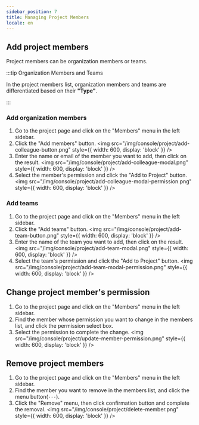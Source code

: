 ```yaml
---
sidebar_position: 7
title: Managing Project Members
locale: en
---
```



## Add project members

Project members can be organization members or teams.

<ProjectAdminPermission prefix="Adding project members" />

:::tip Organization Members and Teams

In the project members list, organization members and teams are differentiated based on their **"Type"**.

:::

### Add organization members

1. Go to the project page and click on the "Members" menu in the left sidebar.
2. Click the "Add members" button.
   <img
     src="/img/console/project/add-colleague-button.png"
     style={{ width: 600, display: 'block' }}
   />
3. Enter the name or email of the member you want to add, then click on the result.
   <img
     src="/img/console/project/add-colleague-modal.png"
     style={{ width: 600, display: 'block' }}
   />
4. Select the member's permission and click the "Add to Project" button.
   <img
     src="/img/console/project/add-colleague-modal-permission.png"
     style={{ width: 600, display: 'block' }}
   />

### Add teams

1. Go to the project page and click on the "Members" menu in the left sidebar.
2. Click the "Add teams" button.
   <img
     src="/img/console/project/add-team-button.png"
     style={{ width: 600, display: 'block' }}
   />
3. Enter the name of the team you want to add, then click on the result.
   <img
     src="/img/console/project/add-team-modal.png"
     style={{ width: 600, display: 'block' }}
   />
4. Select the team's permission and click the "Add to Project" button.
   <img
     src="/img/console/project/add-team-modal-permission.png"
     style={{ width: 600, display: 'block' }}
   />

## Change project member's permission

<ProjectAdminPermission prefix="Changing project member's permission" />

1. Go to the project page and click on the "Members" menu in the left sidebar.
2. Find the member whose permission you want to change in the members list, and click the permission select box.
3. Select the permission to complete the change.
   <img
     src="/img/console/project/update-member-permission.png"
     style={{ width: 600, display: 'block' }}
   />

## Remove project members

<ProjectAdminPermission prefix="Removing project members" />

1. Go to the project page and click on the "Members" menu in the left sidebar.
2. Find the member you want to remove in the members list, and click the menu button(`···`).
3. Click the "Remove" menu, then click confirmation button and complete the removal.
   <img
     src="/img/console/project/delete-member.png"
     style={{ width: 600, display: 'block' }}
   />
